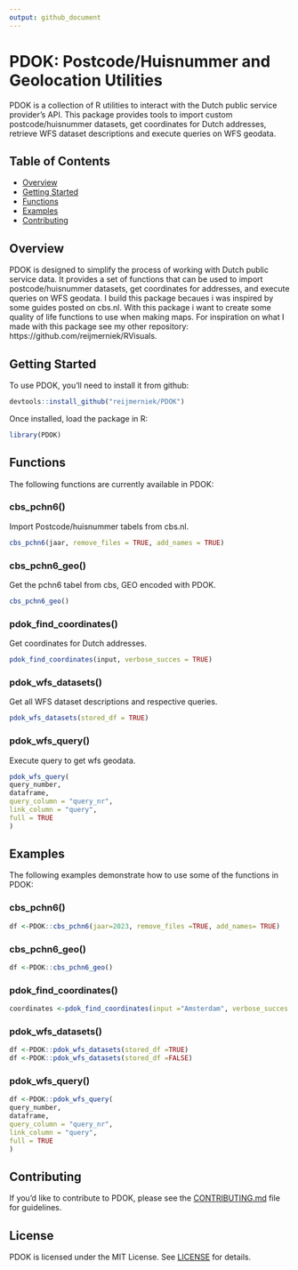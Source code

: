```yaml
---
output: github_document
---
```



PDOK: Postcode/Huisnummer and Geolocation Utilities
======================================================

PDOK is a collection of R utilities to interact with the Dutch public service provider's API. This package provides tools to import custom postcode/huisnummer datasets, get
coordinates for Dutch addresses, retrieve WFS dataset descriptions and execute queries on WFS geodata.

Table of Contents
-----------------

* [Overview](#overview)
* [Getting Started](#getting-started)
* [Functions](#functions)
* [Examples](#examples)
* [Contributing](#contributing)

Overview
--------

PDOK is designed to simplify the process of working with Dutch public service data. It provides a set of functions that can be used to import postcode/huisnummer datasets, get coordinates for addresses, and
execute queries on WFS geodata. I build this package becaues i was inspired by some guides posted on cbs.nl. With this package i want to create some quality of life functions to use when making maps. For inspiration on what I made with this package see my other repository: https://github.com/reijmerniek/RVisuals.

Getting Started
---------------

To use PDOK, you'll need to install it from github:

```R
devtools::install_github("reijmerniek/PDOK")
```

Once installed, load the package in R:

```R
library(PDOK)
```

Functions
------------

The following functions are currently available in PDOK:

### cbs_pchn6()

Import Postcode/huisnummer tabels from cbs.nl.

```R
cbs_pchn6(jaar, remove_files = TRUE, add_names = TRUE)
```

### cbs_pchn6_geo()

Get the pchn6 tabel from cbs, GEO encoded with PDOK.

```R
cbs_pchn6_geo()
```

### pdok_find_coordinates()

Get coordinates for Dutch addresses.

```R
pdok_find_coordinates(input, verbose_succes = TRUE)
```

### pdok_wfs_datasets()

Get all WFS dataset descriptions and respective queries.

```R
pdok_wfs_datasets(stored_df = TRUE)
```

### pdok_wfs_query()

Execute query to get wfs geodata.

```R
pdok_wfs_query(
query_number,
dataframe,
query_column = "query_nr",
link_column = "query",
full = TRUE
)
```

Examples
--------

The following examples demonstrate how to use some of the functions in PDOK:

### cbs_pchn6()

```R
df <-PDOK::cbs_pchn6(jaar=2023, remove_files =TRUE, add_names= TRUE)
```

### cbs_pchn6_geo()

```R
df <-PDOK::cbs_pchn6_geo()
```

### pdok_find_coordinates()

```R
coordinates <-pdok_find_coordinates(input ="Amsterdam", verbose_succes = TRUE)
```

### pdok_wfs_datasets()

```R
df <-PDOK::pdok_wfs_datasets(stored_df =TRUE)
df <-PDOK::pdok_wfs_datasets(stored_df =FALSE)
```

### pdok_wfs_query()

```R
df <-PDOK::pdok_wfs_query(
query_number,
dataframe,
query_column = "query_nr",
link_column = "query",
full = TRUE
)
```

Contributing
------------

If you'd like to contribute to PDOK, please see the [CONTRIBUTING.md](CONTRIBUTING.md) file for guidelines.

License
-------

PDOK is licensed under the MIT License. See [LICENSE](LICENSE) for details.





